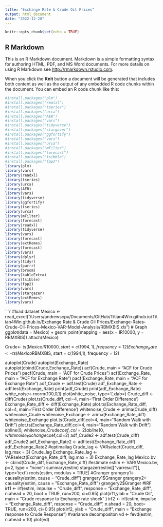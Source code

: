 ```yaml
---
title: "Exchange Rate & Crude Oil Prices"
output: html_document
date: "2022-12-20"
---
```


```r
knitr::opts_chunk$set(echo = TRUE)
```

## R Markdown

This is an R Markdown document. Markdown is a simple formatting syntax for authoring HTML, PDF, and MS Word documents. For more details on using R Markdown see <http://rmarkdown.rstudio.com>.

When you click the **Knit** button a document will be generated that includes both content as well as the output of any embedded R code chunks within the document. You can embed an R code chunk like this:

```r
#install.packages("plm")
#install.packages("realxl")
#install.packages("tseries")
#install.packages("urca")
#install.packages("AER")
#install.packages("vars")
#install.packages("tidyverse")
#install.packages("stargazer")
#install.packages("ggfortify")
#install.packages("vars")
#install.packages("urca")
#install.packages("mFilter")
#install.packages("forecast")
#install.packages("tsibble")
#install.packages("fpp2")
library(plm)
library(vars)
library(readxl)
library(tseries)
library(urca)
library(AER)
library(vars)
library(tidyverse)
library(ggfortify)
library(tseries)
library(urca)
library(mFilter)
library(forecast)
library(readxl)
library(tidyverse)
library(vars)
library(forecast)
library(extRemes)
library(forecast)
library(vars)
library(dplyr)
library(tidyr)
library(purrr)
library(broom)
library(kableExtra)
library(tsibble)
library(fpp2)
library(vars)
library(stargazer)
library(extRemes)
library(vars)
```
```r
#load dataset
Mexico <- read_excel("/Users/andrewscpu/Documents/GitHub/Titian4Win.github.io/Titian4Win.github.io/Exchange Rate & Crude Oil Prices/Exchange-Rates-Crude-Oil-Prices-Mexico-VAR-Model-Analysis/RBMXBIS.xls")
# Graph
ggplot(data = Mexico) + geom_point(mapping = aes(x = IR10000, y = RBMXBIS))
attach(Mexico)

Crude<- ts(Mexico$IR10000, start= c(1994,1), frequency = 12)
Exchange_Rate <- ts(Mexico$RBMXBIS, start = c(1994,1), frequency = 12)

autoplot(Crude)
autoplot(Exchange_Rate)
autoplot(cbind(Crude,Exchange_Rate))
acf(Crude, main = "ACF for Crude Prices")
pacf(Crude, main = "ACF for Crude Prices")
acf(Exchange_Rate, main = "ACF for Exchange Rate")
pacf(Exchange_Rate, main = "ACF for Exchange Rate")
adf_Crude <- adf.test(Crude)
adf_Exchange_Rate <- adf.test(Exchange_Rate)
print(adf_Crude)
print(adf_Exchange_Rate)
white_noise<-rnorm(100,0,1)
plot(white_noise, type='l',xlab=)
Crude_diff <- diff(Crude)
plot.ts(Crude_diff, col=4, main='First Order Difference')
Exchange_Rate_diff <- diff(Exchange_Rate)
plot.ts(Exchange_Rate_diff, col=4, main='First Order Difference')
whitenoise_Crude <- arima(Crude_diff)
whitenoise_Crude
whitenoise_Exchange <- arima(Exchange_Rate_diff)
whitenoise_Exchange
plot.ts(Crude_diff,col=4, main="Random Walk with Drift")
plot.ts(Exchange_Rate_diff,col=4, main="Random Walk with Drift")
abline(0, whitenoise_Crude$coef,col=2)
abline(0, whitenoise_Exchange$coef,col=2)
adf_Crude2 <- adf.test(Crude_diff)
adf_Crude2
adf_Exchange_Rate2 <- adf.test(Exchange_Rate_diff)
adf_Exchange_Rate2
#optimallag
Crude_lag <- VARselect(Crude_diff, lag.max = 3)
Crude_lag
Exchange_Rate_lag <- VARselect(Exchange_Rate_diff, lag.max = 3)
Exchange_Rate_lag
Mexico.bv <- cbind(Crude_diff, Exchange_Rate_diff)
#estimate
estim <- VAR(Mexico.bv, p=2, type = "none")
summary(estim)
stargazer(estim[["varresult"]], type='text')
roots(estim, modulus = TRUE)
#Granger
grangery1<- causality(estim, cause = "Crude_diff")
grangery1$Granger
grangery2<-causality(estim, cause = "Exchange_Rate_diff")
grangery2$Granger
#IRF
irf1 <- irf(estim, impulse = "Crude_diff", response = "Exchange_Rate_diff", 
            n.ahead = 20, boot = TRUE, run=200, ci=0.95)
plot(irf1,ylab = "Crude Oil", main = "Crude response to Exchange rate shock" )
irf2 <- irf(estim, impulse = "Exchange_Rate_diff", response = "Crude_diff",
            n.ahead = 20, boot= TRUE, run=200, ci=0.95)
plot(irf2, ylab = "Crude_diff",
     main = "Exchange response to Crude Response")
#variance decompositon
vd <- fevd(estim, n.ahead = 10)
plot(vd)



